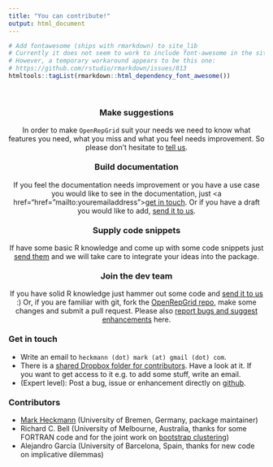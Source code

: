 ```yaml
---
title: "You can contribute!"
output: html_document
---
```


<!-- CSS -->

<style>
/* additional margin for h3 */
h3 {
 margin-top:20px;
}
</style>

<!-- END CSS  -->

```r
# Add fontawesome (ships with rmarkdown) to site_lib 
# Currently it does not seem to work to include font-awesome in the site_libs folder.
# However, a temporary workaround appears to be this one: 
# https://github.com/rstudio/rmarkdown/issues/813
htmltools::tagList(rmarkdown::html_dependency_font_awesome())
```

<div id="contribute-box" class="container features" style="text-align: center; padding-top:20px;">

<!-- ----------- ROW 1 ------------- -->
<div class="row">

<!-- Make suggestions -->
<div class="col-md-2 devborder devbg">
  <i class="fa fa-comment fa-4x"></i>
  <h3>Make suggestions</h3>
  <p class="marketingtext"> In order to make `OpenRepGrid` suit your needs we need to know what features you need, what you miss and what you feel needs improvement. So please don't hesitate to [tell us](#get-in-touch).</p>
</div>

<!-- Build documentation -->
<div class="col-md-2 devborder devbg">
  <i class="fa fa-pencil fa-4x"></i>
  <h3>Build documentation</h3>
  <p class="marketingtext">If you feel the documentation needs improvement or you have a use case you would like to see in the documentation, just <a href="href="mailto:youremailaddress">[get in touch](#get-in-touch). Or if you have a draft you would like to add, [send it to us](#get-in-touch).</p>
</div>

<!--  Supply code snippets -->
<div class="col-md-2 devborder devbg">
  <i class="fa fa-code fa-4x"></i>
  <h3> Supply code snippets</h3>
  <p class="marketingtext">If have some basic R knowledge and come up with some code snippets just [send them](#get-in-touch) and we will take care to integrate your ideas into the package.</p>
</div>

<!-- Join the dev team -->
<div class="col-md-2 devborder devbg">
  <i class="fa fa-user fa-4x"></i>
  <h3>Join the dev team</h3>
  <p class="marketingtext">If you have solid R knowledge just hammer out some code and [send it to us](#get-in-touch) :) Or, if you are familiar with git, fork the [OpenRepGrid repo](https://github.com/markheckmann/OpenRepGrid), make some changes and submit a pull request. Please also [report bugs and suggest enhancements](https://github.com/markheckmann/OpenRepGrid/issues) here.</p>
</div>

</div> 
</div> 


<!-- There are several ways of how to participate in the project. -->

<!-- **<i class="icon-comment"></i> Make suggestions** -->

<!-- * In order to make `OpenRepGrid` suit your needs we need to know what features you need, what you miss and what you feel needs improvement. So please don't hesitate to [tell us](#get-in-touch). E.g. just share your ideas in the comment section at the bottom of each page.  -->

<!-- **<i class="icon-pencil"></i> Build the documentation**  -->

<!-- * If you feel the documentation needs improvement or you have a use case you would like to see in the documentation, just [tell us](#get-in-touch) in the comment section. Or if you have a draft you would like to add, [send it to us](#get-in-touch). -->

<!-- **<i class="icon-code"></i> Supply code snippets**  -->

<!-- * If have some basic R knowledge and come up with some code snippets just [send them](#get-in-touch) and we will take care to integrate your ideas into the package. -->

<!-- **<i class="icon-user"></i> Join us on github**  -->

<!-- * If you have solid R knowledge just hammer out some code and [send it to us](#get-in-touch) :) Or, if you are familiar with git, fork the [OpenRepGrid repo](https://github.com/markheckmann/OpenRepGrid), make some changes and submit a pull request. Please also [report bugs and suggest enhancements](https://github.com/markheckmann/OpenRepGrid/issues) here. -->

<!--
**<i class="icon-gift"></i> Give financial support**

* If you like to help us paying the server hosting costs, just make a small donation. <form action="https://www.paypal.com/cgi-bin/webscr" method="post" target="_top">
<input type="hidden" name="cmd" value="_s-xclick">
<input type="hidden" name="hosted_button_id" value="ZMJ3KA9XW9FCN">
<input type="image" src="https://www.paypalobjects.com/en_US/i/btn/btn_donate_SM.gif" border="0" name="submit" alt="PayPal - The safer, easier way to pay online!">
<img alt="" border="0" src="https://www.paypalobjects.com/de_DE/i/scr/pixel.gif" width="1" height="1">
</form>

-->


### Get in touch

* Write an email to `heckmann (dot) mark (at) gmail (dot) com`.
* There is a [shared Dropbox folder for contributors](https://www.dropbox.com/sh/453dhcf2b0i2tq6/AAC09Qkg5jMGl2ZAh2EYi7-Da?dl=0). Have a look at it. If you want to get access to it e.g. to add some stuff, write an email.
* (Expert level): Post a bug, issue or enhancement directly on [github](https://github.com/markheckmann/OpenRepGrid/issues).


### Contributors

* [Mark Heckmann](http://www.markheckmann.de) (University of Bremen, Germany, package maintainer)
* Richard C. Bell (University of Melbourne, Australia, thanks for some FORTRAN code and for the joint work on [bootstrap clustering](slideshare.net/markheckmann/a-new-development-in-the-hierarchical-clustering-of-repertory-grid-data-24444362)) 
* Alejandro García (University of Barcelona, Spain, thanks for new code on implicative dilemmas)



